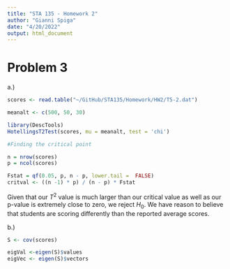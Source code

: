 ```yaml
---
title: "STA 135 - Homework 2"
author: "Gianni Spiga"
date: "4/20/2022"
output: html_document
---
```


# Problem 3

a.)
```r
scores <- read.table("~/GitHub/STA135/Homework/HW2/T5-2.dat")

meanalt <- c(500, 50, 30)

library(DescTools)
HotellingsT2Test(scores, mu = meanalt, test = 'chi')

#Finding the critical point

n = nrow(scores)
p = ncol(scores)

Fstat = qf(0.05, p, n - p, lower.tail =  FALSE)
critval <- ((n -1) * p) / (n - p) * Fstat

```
Given that our $T^2$ value is much larger than our critical value as well as our p-value is extremely close to zero, we reject $H_0$. We have reason to believe that students are scoring differently than the reported average scores. 

b.)
```r
S <- cov(scores)

eigVal <-eigen(S)$values 
eigVec <- eigen(S)$vectors

```
